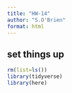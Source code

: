 ```yaml
---
title: "HW-14"
author: "S.O'Brien"
format: html
---
```


## set things up
```r
rm(list=ls())
library(tidyverse)
library(here)
```